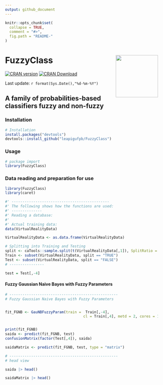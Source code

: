 ```yaml
---
output: github_document
---
```


```r
knitr::opts_chunk$set(
  collapse = TRUE, 
  comment = "#>",
  fig.path = "README-"  
)
```

# FuzzyClass <img src="man/figures/logo.png" style="float: right" height="139"/>

<!-- badges: start -->

[![CRAN version](https://www.r-pkg.org/badges/version/FuzzyClass)](https://cran.r-project.org/package=FuzzyClass)
[![CRAN Download](https://cranlogs.r-pkg.org/badges/grand-total/FuzzyClass)](https://cran.r-project.org/package=FuzzyClass)
<!-- badges: end -->


Last update: `r format(Sys.Date(),"%d-%m-%Y")`

## A family of probabilities-based classifiers fuzzy and non-fuzzy


### Installation

```r
# Installation
install.packages("devtools")
devtools::install_github("leapigufpb/FuzzyClass")
```


### Usage

```r
# package import
library(FuzzyClass)
```


### Data reading and preparation for use

```r

library(FuzzyClass)
library(caret)

#' ---------------------------------------------
#' The following shows how the functions are used:
#' --------------
#' Reading a database:
#'
#' Actual training data:
data(VirtualRealityData)

VirtualRealityData <- as.data.frame(VirtualRealityData)

# Splitting into Training and Testing
split <- caTools::sample.split(t(VirtualRealityData[,1]), SplitRatio = 0.7)
Train <- subset(VirtualRealityData, split == "TRUE")
Test <- subset(VirtualRealityData, split == "FALSE")
# ----------------

test = Test[,-4]

```

#### Fuzzy Gaussian Naive Bayes with Fuzzy Parameters

```r
# --------------------------------------------------
# Fuzzy Gaussian Naive Bayes with Fuzzy Parameters


fit_FGNB <- GauNBFuzzyParam(train =  Train[,-4],
                                    cl = Train[,4], metd = 2, cores = 1)


print(fit_FGNB)
saida <- predict(fit_FGNB, test)
confusionMatrix(factor(Test[,4]), saida)

saidaMatrix <- predict(fit_FGNB, test, type = "matrix")
```

```r
# --------------------------------------------------
# head view

saida |> head()

saidaMatrix |> head()

```
